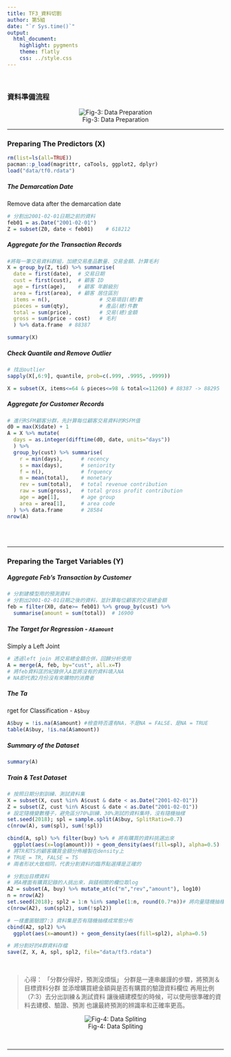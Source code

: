 ```yaml
---
title: TF3_資料切割 
author: 第5組
date: "`r Sys.time()`"
output:
  html_document:
    highlight: pygments
    theme: flatly
    css: ../style.css
---
```


<br>

### 資料準備流程

<center>

![Fig-3: Data Preparation](fig/preparation.jpg)

</center>

<hr>

### Preparing The Predictors (X)
```r
rm(list=ls(all=TRUE))
pacman::p_load(magrittr, caTools, ggplot2, dplyr)
load("data/tf0.rdata")
```

##### The Demarcation Date
Remove data after the demarcation date
```r
# 分割出2001-02-01日期之前的資料
feb01 = as.Date("2001-02-01") 
Z = subset(Z0, date < feb01)    # 618212
```

##### Aggregate for the Transaction Records
```r
#將每一筆交易資料群組，加總交易產品數量、交易金額、計算毛利
X = group_by(Z, tid) %>% summarise(
  date = first(date),  # 交易日期
  cust = first(cust),  # 顧客 ID
  age = first(age),    # 顧客 年齡級別
  area = first(area),  # 顧客 居住區別
  items = n(),                # 交易項目(總)數
  pieces = sum(qty),          # 產品(總)件數
  total = sum(price),         # 交易(總)金額
  gross = sum(price - cost)   # 毛利
  ) %>% data.frame  # 88387
```

```r
summary(X)
```

##### Check Quantile and Remove Outlier 
```r
# 找出outlier
sapply(X[,6:9], quantile, prob=c(.999, .9995, .9999))
```

```r
X = subset(X, items<=64 & pieces<=98 & total<=11260) # 88387 -> 88295
```

##### Aggregate for Customer Records
```r
# 進行RSFM顧客分群，先計算每位顧客交易資料的RSFM值
d0 = max(X$date) + 1
A = X %>% mutate(
  days = as.integer(difftime(d0, date, units="days"))
  ) %>% 
  group_by(cust) %>% summarise(
    r = min(days),      # recency
    s = max(days),      # seniority
    f = n(),            # frquency
    m = mean(total),    # monetary
    rev = sum(total),   # total revenue contribution
    raw = sum(gross),   # total gross profit contribution
    age = age[1],       # age group
    area = area[1],     # area code
  ) %>% data.frame      # 28584
nrow(A)
```
<br><br><hr>

### Preparing the Target Variables (Y)

##### Aggregate Feb's Transaction by Customer
```r
# 分割建模型用的預測資料
# 分割出2001-02-01日期之後的資料，並計算每位顧客的交易總金額
feb = filter(X0, date>= feb01) %>% group_by(cust) %>% 
  summarise(amount = sum(total))  # 16900
```

##### The Target for Regression - `A$amount`
Simply a Left Joint
```r
# 透過left join 將交易總金額合併，回歸分析使用
A = merge(A, feb, by="cust", all.x=T) 
# 將feb資料匡的紀錄併入A並將沒有的資料填入NA
# NA即代表2月份沒有來購物的消費者
```

##### The Ta
rget for Classification - `A$buy`
```r
A$buy = !is.na(A$amount) #檢查時否還有NA，不是NA = FALSE、是NA = TRUE
table(A$buy, !is.na(A$amount))
```

##### Summary of the Dataset
```r
summary(A)
```

##### Train & Test Dataset
```r
# 按照日期分割訓練、測試資料集
X = subset(X, cust %in% A$cust & date < as.Date("2001-02-01"))
Z = subset(Z, cust %in% A$cust & date < as.Date("2001-02-01"))
# 設定隨機變數種子，避免區分70%訓練、30%測試的資料集時，沒有隨機抽樣
set.seed(2018); spl = sample.split(A$buy, SplitRatio=0.7)
c(nrow(A), sum(spl), sum(!spl))
```

```r

cbind(A, spl) %>% filter(buy) %>% # 將有購買的資料挑選出來
  ggplot(aes(x=log(amount))) + geom_density(aes(fill=spl), alpha=0.5)
# 將TR和TS的顧客購買金額分佈繪製在density上
# TRUE = TR, FALSE = TS
# 兩者形狀大致相同，代表分割資料的臨界點選擇是正確的
```

```r
# 分割出目標資料
# 將A裡面有購買記錄的人挑出來，與錢相關的欄位取log
A2 = subset(A, buy) %>% mutate_at(c("m","rev","amount"), log10)
n = nrow(A2)
set.seed(2018); spl2 = 1:n %in% sample(1:n, round(0.7*n))# 將向量隨機抽樣並切成7:3
c(nrow(A2), sum(spl2), sum(!spl2))
```

```r
# 一樣畫圖驗證7:3 資料集是否有隨機抽樣成常態分布
cbind(A2, spl2) %>% 
  ggplot(aes(x=amount)) + geom_density(aes(fill=spl2), alpha=0.5)
```


```r
# 將分割好的4群資料存檔
save(Z, X, A, spl, spl2, file="data/tf3.rdata")
```
<br>

> 心得：
「分群分得好，預測沒煩惱」
分群是一連串嚴謹的步驟，將預測＆目標資料分群
並添增購買總金額與是否有購買的驗證資料欄位
再用比例（7:3）去分出訓練＆測試資料
讓後續建模型的時候，可以使用很準確的資料去建模、驗證、預測
也讓最終預測的辨識率和正確率更高。


<center>

![Fig-4: Data Spliting](fig/spliting.jpg)

</center>


<br><hr>

